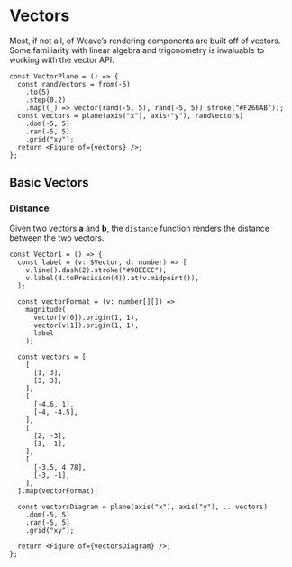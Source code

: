
# Vectors

Most, if not all, of Weave’s rendering components are built off of
vectors. Some familiarity with linear algebra and trigonometry is
invaluable to working with the vector API.

<VectorPlane />

```tsx
const VectorPlane = () => {
  const randVectors = from(-5)
    .to(5)
    .step(0.2)
    .map((_) => vector(rand(-5, 5), rand(-5, 5)).stroke("#F266AB"));
  const vectors = plane(axis("x"), axis("y"), randVectors)
    .dom(-5, 5)
    .ran(-5, 5)
    .grid("xy");
  return <Figure of={vectors} />;
};
```

## Basic Vectors

### Distance

Given two vectors ${\textbf{a}}$ and ${\textbf{b},}$ the `distance`
function renders the distance between the two vectors.

<Vector1 />

```tsx
const Vector1 = () => {
  const label = (v: $Vector, d: number) => [
    v.line().dash(2).stroke("#98EECC"),
    v.label(d.toPrecision(4)).at(v.midpoint()),
  ];

  const vectorFormat = (v: number[][]) =>
    magnitude(
      vector(v[0]).origin(1, 1),
      vector(v[1]).origin(1, 1),
      label
    );

  const vectors = [
    [
      [1, 3],
      [3, 3],
    ],
    [
      [-4.6, 1],
      [-4, -4.5],
    ],
    [
      [2, -3],
      [3, -1],
    ],
    [
      [-3.5, 4.78],
      [-3, -1],
    ],
  ].map(vectorFormat);

  const vectorsDiagram = plane(axis("x"), axis("y"), ...vectors)
    .dom(-5, 5)
    .ran(-5, 5)
    .grid("xy");

  return <Figure of={vectorsDiagram} />;
};
```

<Vector2 />
